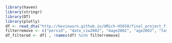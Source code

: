 ```r
library(haven)
library(stringr)
library(DT)
library(plotly)
df <- read_dta("http://kevinwurn.github.io/UMich-HS650/final_project_files/clean-childvarsJune2021.dta", encoding = "latin1")
filterremove <- c("persid", "date_ciw2002", "mage2002", "age2002", "tasdate2011", "mage2011", "age2011", "eligsecL", "sample", "agecat_11", "parent11", "higheduc", "college", "employed", "sleeprecomm", "nutrit11_1", "nutrit11_2", "bingedrk3", "subusect", "goodhlth_11", "agedx_cat", "k6miss", "k6scale", "spd", "phq2", "ewb1_flr2011", "ewb2_flr2011", "ewb3_flr2011", "avgemot", "sumemot", "swb1_flr2011", "swb2_flr2011", "swb3_flr2011", "swb4_flr2011", "swb5_flr2011", "avgsoc", "sumsoc", "pwb1_flr2011", "pwb2_flr2011", "pwb3_flr2011", "pwb4_flr2011", "pwb5_flr2011", "pwb6_flr2011", "avgpsyc", "sumpsyc", "flrmiss11", "flr_fxing2011", "flourish_2011", "ewb1_lan2011", "ewb2_lan2011", "ewb3_lan2011", "swb1_lan2011", "swb2_lan2011", "swb3_lan2011", "swb4_lan2011", "swb5_lan2011", "pwb1_lan2011", "pwb2_lan2011", "pwb3_lan2011", "pwb4_lan2011", "pwb5_lan2011", "pwb6_lan2011", "lan_fxing2011", "lngsh_bin2011", "mod_bin2011", "posmh_2011", "ewb1_flr2002", "ewb2_flr2002", "ewb3_flr2002", "swb1_flr2002", "swb2_flr2002", "swb3_flr2002", "swb4_flr2002", "swb5_flr2002", "pwb1_flr2002",  "pwb2_flr2002", "pwb3_flr2002", "pwb4_flr2002", "flourishingfull_02", "flr_fxing2002", "flourish_2002", "ewb1_lan2002", "ewb2_lan2002", "ewb3_lan2002", "swb1_lan2002", "swb2_lan2002", "swb3_lan2002", "swb4_lan2002", "swb5_lan2002", "pwb1_lan2002", "pwb2_lan2002", "pwb3_lan2002", "pwb4_lan2002", "lan_fxing2002", "lngsh_bin2002", "mod_bin2002", "posmh_2002")
df_filtered <- df[ , !names(df) %in% filterremove]
```